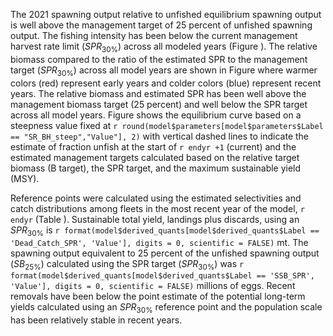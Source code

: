The 2021 spawning output relative to unfished equilibrium spawning output is well above the management target of 25 percent of unfished spawning output. The fishing intensity has been below the current management harvest rate limit ($SPR_{30\%}$) across all modeled years (Figure \ref{fig:1-spr}).  The relative biomass compared to the ratio of the estimated SPR to the management target ($SPR_{30\%}$) across all model years are shown in Figure \ref{fig:phase} where warmer colors (red) represent early years and colder colors (blue) represent recent years.  The relative biomass and estimated SPR has been well above the management biomass target (25 percent) and well below the SPR target across all model years. Figure \ref{fig:yield} shows the equilibrium curve based on a steepness value fixed at `r round(model$parameters[model$parameters$Label == "SR_BH_steep","Value"], 2)` with vertical dashed lines to indicate the estimate of fraction unfish at the start of `r endyr +1` (current) and the estimated management targets calculated based on the relative target biomass (B target), the SPR target, and the maximum sustainable yield (MSY).

Reference points were calculated using the estimated selectivities and catch distributions among fleets in the most recent year of the model, `r endyr` (Table \ref{tab:referenceES}). Sustainable total yield, landings plus discards, using an $SPR_{30\%}$ is `r format(model$derived_quants[model$derived_quants$Label == 'Dead_Catch_SPR', 'Value'], digits = 0, scientific = FALSE)` mt. The spawning output equivalent to 25 percent of the unfished spawning output ($SB_{25\%}$) calculated using the SPR target ($SPR_{30\%}$) was `r format(model$derived_quants[model$derived_quants$Label == 'SSB_SPR', 'Value'], digits = 0, scientific = FALSE)` millions of eggs. Recent removals have been below the point estimate of the potential long-term yields calculated using an $SPR_{30\%}$ reference point and the population scale has been relatively stable in recent years.

 
